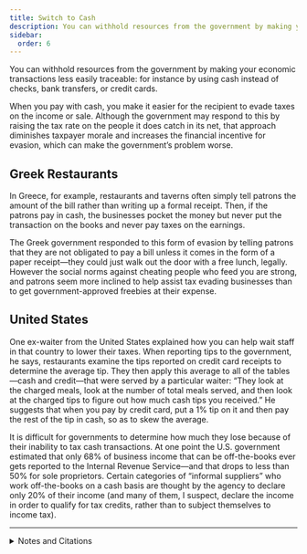```yaml
---
title: Switch to Cash
description: You can withhold resources from the government by making your economic transactions less easily traceable.
sidebar:
  order: 6
---
```


You can withhold resources from the government by making your economic transactions less easily traceable: for instance by using cash instead of checks, bank transfers, or credit cards.

When you pay with cash, you make it easier for the recipient to evade taxes on the income or sale.
Although the government may respond to this by raising the tax rate on the people it does catch in its net, that approach diminishes taxpayer morale and increases the financial incentive for evasion, which can make the government’s problem worse.

## <Badge text="Example" size="medium" /> Greek Restaurants

In Greece, for example, restaurants and taverns often simply tell patrons the amount of the bill rather than writing up a formal receipt.
Then, if the patrons pay in cash, the businesses pocket the money but never put the transaction on the books and never pay taxes on the earnings.

The Greek government responded to this form of evasion by telling patrons that they are not obligated to pay a bill unless it comes in the form of a paper receipt—they could just walk out the door with a free lunch, legally.
However the social norms against cheating people who feed you are strong, and patrons seem more inclined to help assist tax evading businesses than to get government-approved freebies at their expense.

## <Badge text="Example" size="medium" /> United States

One ex-waiter from the United States explained how you can help wait staff in that country to lower their taxes.
When reporting tips to the government, he says, restaurants examine the tips reported on credit card receipts to determine the average tip.
They then apply this average to all of the tables—cash and credit—that were served by a particular waiter:
“They look at the charged meals, look at the number of total meals served, and then look at the charged tips to figure out how much cash tips you received.”
He suggests that when you pay by credit card, put a 1% tip on it and then pay the rest of the tip in cash, so as to skew the average.

It is difficult for governments to determine how much they lose because of their inability to tax cash transactions.
At one point the U.S. government estimated that only 68% of business income that can be off-the-books ever gets reported to the Internal Revenue Service—and that drops to less than 50% for sole proprietors.
Certain categories of “informal suppliers” who work off-the-books on a cash basis are thought by the agency to declare only 20% of their income (and many of them, I suspect, declare the income in order to qualify for tax credits, rather than to subject themselves to income tax).

<Aside type="tip" title="Wikipedia">
  <WikipediaBadge title="Black market" />
  <WikipediaBadge title="Informal economy" />
</Aside>

---

<details>
<summary>Notes and Citations</summary>

* Nikolas, Katarina “Greece attempts to tackle fraud: No receipt, no obligation to pay” <i>Digital Journal</i> 31 December 2012
* Drill Sgt K “Re: Paying Taxes” <i>The Claire Files</i> 2 September 2005
* National Taxpayer Advocate 2005 Annual Report to Congress, [p. 55](https://www.taxpayeradvocate.irs.gov/wp-content/uploads/2020/08/section_1.pdf?page=lxiii)

</details>
